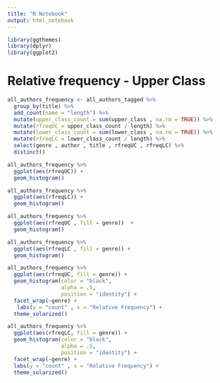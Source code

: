 ```yaml
---
title: "R Notebook"
output: html_notebook
---
```


```r
library(ggthemes)
library(dplyr)
library(ggplot2)

```

# Relative frequency - Upper Class
```r
all_authors_frequency <- all_authors_tagged %>%
  group_by(title) %>%
  add_count(name = "length") %>%
  mutate(upper_class_count = sum(upper_class , na.rm = TRUE)) %>%
  mutate(rfreqUC = upper_class_count / length) %>%
  mutate(lower_class_count = sum(lower_class , na.rm = TRUE)) %>%
  mutate(rfreqLC = lower_class_count / length) %>%
  select(genre , author , title , rfreqUC , rfreqLC) %>%
  distinct()
```

```r
all_authors_frequency %>%
  ggplot(aes(rfreqUC)) +
  geom_histogram()

all_authors_frequency %>%
  ggplot(aes(rfreqLC)) +
  geom_histogram()
```

```r
all_authors_frequency %>%
  ggplot(aes(rfreqUC , fill = genre))  +
  geom_histogram()

all_authors_frequency %>%
  ggplot(aes(rfreqLC , fill = genre)) +
  geom_histogram()
```
```r
all_authors_frequency %>%
  ggplot(aes(rfreqUC, fill = genre)) + 
  geom_histogram(color = "black",
                 alpha = .5,
                 position = "identity") +
  facet_wrap(~genre) +
   labs(y = "count" , x = "Relative Frequency") +
  theme_solarized()

all_authors_frequency %>%
  ggplot(aes(rfreqLC, fill = genre)) +
  geom_histogram(color = "black",
                 alpha = .5,
                 position = "identity") +
  facet_wrap(~genre) + 
  labs(y = "count" , x = "Relative Frequency") +
  theme_solarized()

```
